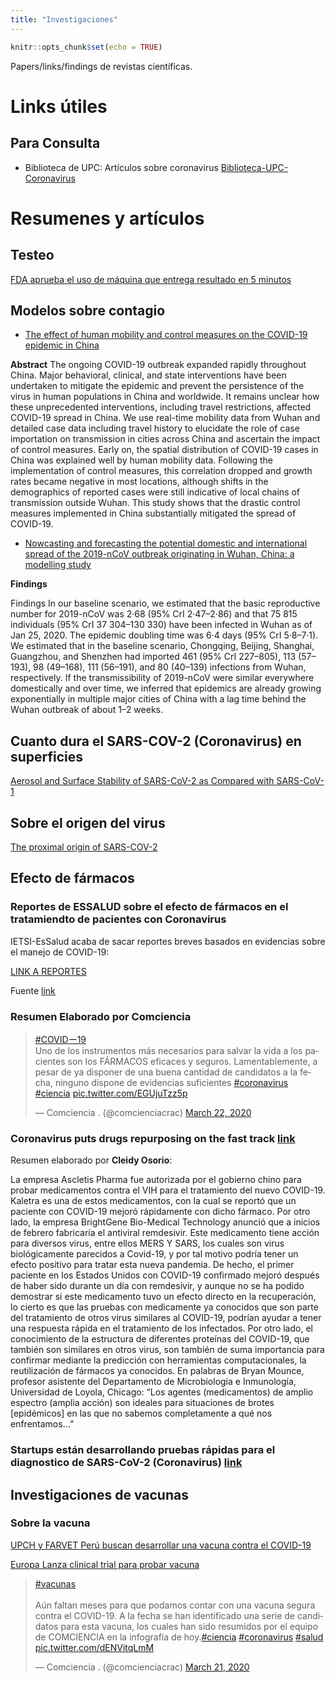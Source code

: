 ```yaml
---
title: "Investigaciones"
---
```


```r
knitr::opts_chunk$set(echo = TRUE)
```

Papers/links/findings de revistas científicas.

# Links útiles 

## Para Consulta

- Biblioteca de UPC: Artículos sobre coronavirus
[Biblioteca-UPC-Coronavirus](https://biblioteca.upc.edu.pe/covid-19/)

# Resumenes y artículos

## Testeo
[FDA aprueba el uso de máquina que entrega resultado en 5 minutos](https://www.the-scientist.com/news-opinion/fda-gives-abbott-emergency-use-of-five-minute-coronavirus-test-67351?utm_content=124004813&utm_medium=social&utm_source=facebook&hss_channel=fbp-212009668822281)

## Modelos sobre contagio

- [The effect of human mobility and control measures on the COVID-19 epidemic in China](https://science.sciencemag.org/content/early/2020/03/25/science.abb4218)

**Abstract**
The ongoing COVID-19 outbreak expanded rapidly throughout China. Major behavioral, clinical, and state interventions have been undertaken to mitigate the epidemic and prevent the persistence of the virus in human populations in China and worldwide. It remains unclear how these unprecedented interventions, including travel restrictions, affected COVID-19 spread in China. We use real-time mobility data from Wuhan and detailed case data including travel history to elucidate the role of case importation on transmission in cities across China and ascertain the impact of control measures. Early on, the spatial distribution of COVID-19 cases in China was explained well by human mobility data. Following the implementation of control measures, this correlation dropped and growth rates became negative in most locations, although shifts in the demographics of reported cases were still indicative of local chains of transmission outside Wuhan. This study shows that the drastic control measures implemented in China substantially mitigated the spread of COVID-19.

- [Nowcasting and forecasting the potential domestic and international spread of the 2019-nCoV outbreak originating in Wuhan, China: a modelling study](https://www.thelancet.com/pdfs/journals/lancet/PIIS0140-6736(20)30260-9.pdf)

**Findings**

Findings In our baseline scenario, we estimated that the basic reproductive number for 2019-nCoV was 2·68 (95% CrI 2·47–2·86) and that 75 815 individuals (95% CrI 37 304–130 330) have been infected in Wuhan as of Jan 25, 2020. The epidemic doubling time was 6·4 days (95% CrI 5·8–7·1). We estimated that in the baseline scenario, Chongqing, Beijing, Shanghai, Guangzhou, and Shenzhen had imported 461 (95% CrI 227–805),
113 (57–193), 98 (49–168), 111 (56–191), and 80 (40–139) infections from Wuhan, respectively. If the transmissibility of 2019-nCoV were similar everywhere domestically and over time, we inferred that epidemics are already growing exponentially in multiple major cities of China with a lag time behind the Wuhan outbreak of about 1–2 weeks.

## Cuanto dura el SARS-COV-2 (Coronavirus) en superficies

[Aerosol and Surface Stability of SARS-CoV-2 as Compared with SARS-CoV-1](https://www.nejm.org/doi/full/10.1056/NEJMc2004973)

## Sobre el origen del virus

[The proximal origin of SARS-COV-2](https://www.nature.com/articles/s41591-020-0820-9?utm_source=twitter&utm_medium=social&utm_content=organic&utm_campaign=NGMT_USG_JC01_GL_NRJournals)

## Efecto de fármacos

### Reportes de ESSALUD sobre el efecto de fármacos en el tratamiendto de pacientes con Coronavirus

IETSI-EsSalud acaba de sacar reportes breves basados en evidencias sobre el manejo de COVID-19:

[LINK A REPORTES](https://www.dropbox.com/sh/fvv75489t7t0yi7/AACM7HowfgRtwWYo8PA1Ilpha?dl=0&fbclid=IwAR1lnZiYDltoT_4CFT0a9R1uHLDt95kNGwZX8Tn1R6H28ntBh_ttrc7c7mk)

Fuente [link](https://www.facebook.com/photo.php?fbid=10156630222781780&set=a.462103211779&type=3&theater)

### Resumen Elaborado por Comciencia

<blockquote class="twitter-tweet"><p lang="es" dir="ltr"><a href="https://twitter.com/hashtag/COVID%E3%83%BC19?src=hash&amp;ref_src=twsrc%5Etfw">#COVIDー19</a> <br>Uno de los instrumentos más necesarios para salvar la vida a los pacientes son los FÁRMACOS eficaces y seguros. Lamentablemente, a pesar de ya disponer de una buena cantidad de candidatos a la fecha, ninguno dispone de evidencias suficientes <a href="https://twitter.com/hashtag/coronavirus?src=hash&amp;ref_src=twsrc%5Etfw">#coronavirus</a> <a href="https://twitter.com/hashtag/ciencia?src=hash&amp;ref_src=twsrc%5Etfw">#ciencia</a> <a href="https://t.co/EGUjuTzz5p">pic.twitter.com/EGUjuTzz5p</a></p>&mdash; Comciencia . (@comcienciacrac) <a href="https://twitter.com/comcienciacrac/status/1241561946614190080?ref_src=twsrc%5Etfw">March 22, 2020</a></blockquote> <script async src="https://platform.twitter.com/widgets.js" charset="utf-8"></script>

### Coronavirus puts drugs repurposing on the fast track [link](https://www.nature.com/articles/d41587-020-00003-1) 

Resumen elaborado por **Cleidy Osorio**:

La empresa Ascletis Pharma fue autorizada por el gobierno chino para probar medicamentos contra el VIH para el tratamiento del nuevo COVID-19. Kaletra es una de estos medicamentos, con la cual se reportó que un paciente con COVID-19 mejoró rápidamente con dicho fármaco. Por otro lado, la empresa BrightGene Bio-Medical Technology anunció que a inicios de febrero fabricaría el antiviral remdesivir. Este medicamento tiene acción para diversos virus, entre ellos MERS Y SARS, los cuales son virus biológicamente parecidos a Covid-19, y por tal motivo podría tener un efecto positivo para tratar esta nueva pandemia. De hecho, el primer paciente en los Estados Unidos con COVID-19 confirmado mejoró después de haber sido durante un día con remdesivir, y aunque no se ha podido demostrar si este medicamento tuvo un efecto directo en la recuperación, lo cierto es que las pruebas con medicamente ya conocidos que son parte del tratamiento de otros virus similares al COVID-19, podrían ayudar a tener una respuesta rápida en el tratamiento de los infectados.
Por otro lado, el conocimiento de la estructura de diferentes proteínas del COVID-19, que también son similares en otros virus, son también de suma importancia para confirmar mediante la predicción con herramientas computacionales, la reutilización de fármacos ya conocidos.
 En palabras de Bryan Mounce, profesor asistente del Departamento de Microbiología e Inmunología, Universidad de Loyola, Chicago: "Los agentes (medicamentos) de amplio espectro (amplia acción) son ideales para situaciones de brotes [epidémicos] en las que no sabemos completamente a qué nos enfrentamos…"


### Startups están desarrollando pruebas rápidas para el diagnostico de SARS-CoV-2 (Coronavirus) [link](https://www.medrxiv.org/content/10.1101/2020.03.06.20032334v1) 




## Investigaciones de vacunas 
### Sobre la vacuna 

[UPCH y FARVET Perú buscan desarrollar una vacuna contra el COVID-19](https://elcomercio.pe/tecnologia/ciencias/coronavirus-vacuna-tratamiento-investigadores-peruanos-ya-trabajan-en-una-posible-vacuna-contra-el-covid-19-noticia/)

[Europa Lanza clinical trial para probar vacuna](https://presse-inserm-fr.cdn.ampproject.org/c/s/presse.inserm.fr/en/launch-of-a-european-clinical-trial-against-covid-19/38737/amp/)

<blockquote class="twitter-tweet"><p lang="es" dir="ltr"><a href="https://twitter.com/hashtag/vacunas?src=hash&amp;ref_src=twsrc%5Etfw">#vacunas</a><br><br>Aún faltan meses para que podamos contar con una vacuna segura contra el COVID-19. A la fecha se han identificado una serie de candidatos para esta vacuna, los cuales han sido resumidos por el equipo de COMCIENCIA en la infografía de hoy.<a href="https://twitter.com/hashtag/ciencia?src=hash&amp;ref_src=twsrc%5Etfw">#ciencia</a> <a href="https://twitter.com/hashtag/coronavirus?src=hash&amp;ref_src=twsrc%5Etfw">#coronavirus</a> <a href="https://twitter.com/hashtag/salud?src=hash&amp;ref_src=twsrc%5Etfw">#salud</a> <a href="https://t.co/dENVitqLmM">pic.twitter.com/dENVitqLmM</a></p>&mdash; Comciencia . (@comcienciacrac) <a href="https://twitter.com/comcienciacrac/status/1241200175240052736?ref_src=twsrc%5Etfw">March 21, 2020</a></blockquote> <script async src="https://platform.twitter.com/widgets.js" charset="utf-8"></script>


